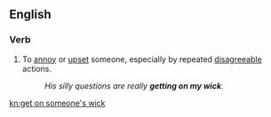 ==English==

===Verb===
{{head|en|verb|head=[[get]] [[on]] [[someone]][['s]] [[wick]]}}

# {{lb|en|UK|idiomatic}} To [[annoy]] or [[upset]] someone, especially by repeated [[disagreeable]] actions.
#: ''His silly questions are really '''getting on my wick'''.''

[[kn:get on someone's wick]]